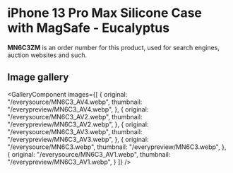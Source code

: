 
# iPhone 13 Pro Max Silicone Case with MagSafe - Eucalyptus

<Callout type='info' emoji='👉🏻'>**MN6C3ZM** is an order number for this product, used for search engines, auction websites and such.</Callout>

## Image gallery

<GalleryComponent
    images={[
      {
        original: "/everysource/MN6C3_AV4.webp",
        thumbnail: "/everypreview/MN6C3_AV4.webp",
      },
      {
        original: "/everysource/MN6C3_AV2.webp",
        thumbnail: "/everypreview/MN6C3_AV2.webp",
      },
      {
        original: "/everysource/MN6C3_AV3.webp",
        thumbnail: "/everypreview/MN6C3_AV3.webp",
      },
      {
        original: "/everysource/MN6C3.webp",
        thumbnail: "/everypreview/MN6C3.webp",
      },
      {
        original: "/everysource/MN6C3_AV1.webp",
        thumbnail: "/everypreview/MN6C3_AV1.webp",
      }
    ]}
  />
